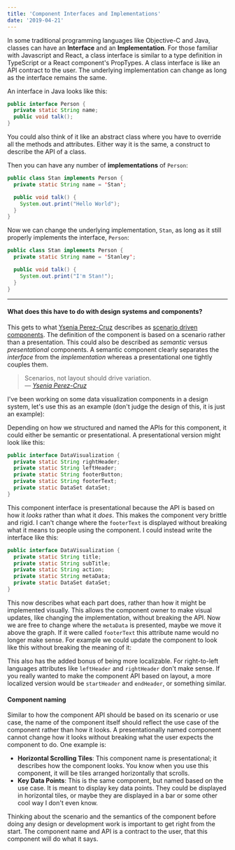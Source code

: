 ```yaml
---
title: 'Component Interfaces and Implementations'
date: '2019-04-21'
---
```



In some traditional programming languages like Objective-C and Java, classes can have an **Interface** and an **Implementation**. For those familiar with Javascript and React, a class interface is similar to a type definition in TypeScript or a React component's PropTypes. A class interface is like an API contract to the user. The underlying implementation can change as long as the interface remains the same.

An interface in Java looks like this:

```java
public interface Person {
  private static String name;
  public void talk();
}
```

You could also think of it like an abstract class where you have to override all the methods and attributes. Either way it is the same, a construct to describe the API of a class. 

Then you can have any number of **implementations** of `Person`:

```java
public class Stan implements Person {
  private static String name = 'Stan';

  public void talk() {
    System.out.print("Hello World");
  }
}
```

Now we can change the underlying implementation, `Stan`, as long as it still properly implements the interface, `Person`:

```java
public class Stan implements Person {
  private static String name = 'Stanley';

  public void talk() {
    System.out.print("I'm Stan!");
  }
}
```

<hr />

#### What does this have to do with design systems and components?

This gets to what [Ysenia Perez-Cruz](https://twitter.com/yeseniaa) describes as [scenario driven components](https://www.clarityconf.com/session/scenario-driven-design-systems). The definition of the component is based on a scenario rather than a presentation. This could also be described as *semantic* versus *presentational* components. A semantic component clearly separates the *interface* from the *implementation* whereas a presentational one tightly couples them.

> Scenarios, not layout should drive variation.  
> — <cite>[Ysenia Perez-Cruz](https://speakerdeck.com/yeseniaperezcruz/building-flexible-design-systems)</cite>

I've been working on some data visualization components in a design system, let's use this as an example (don't judge the design of this, it is just an example):

<Graph />

Depending on how we structured and named the APIs for this component, it could either be semantic or presentational. A presentational version might look like this:

```java
public interface DataVisualization {
  private static String rightHeader;
  private static String leftHeader;
  private static String footerButton;
  private static String footerText;
  private static DataSet dataSet;
}
```

This component interface is presentational because the API is based on how it *looks* rather than what it *does*. This makes the component very brittle and rigid. I can't change where the `footerText` is displayed without breaking what it means to people using the component. I could instead write the interface like this:

```java
public interface DataVisualization {
  private static String title;
  private static String subTitle;
  private static String action;
  private static String metaData;
  private static DataSet dataSet;
}
```

This now describes what each part does, rather than how it might be implemented visually. This allows the component owner to make visual updates, like changing the implementation, without breaking the API. Now we are free to change where the `metaData` is presented, maybe we move it above the graph. If it were called `footerText` this attribute name would no longer make sense. For example we could update the component to look like this without breaking the meaning of it:

<Graphv2 />

This also has the added bonus of being more localizable. For right-to-left languages attributes like `leftHeader` and `rightHeader` don't make sense. If you really wanted to make the component API based on layout, a more localized version would be `startHeader` and `endHeader`, or something similar.

#### Component naming

Similar to how the component API should be based on its scenario or use case, the name of the component itself should reflect the use case of the component rather than how it looks. A presentationally named component cannot change how it looks without breaking what the user expects the component to do. One example is:

* **Horizontal Scrolling Tiles**: This component name is presentational; it describes how the component looks. You know when you use this component, it will be tiles arranged horizontally that scrolls.
* **Key Data Points**: This is the same component, but named based on the use case. It is meant to display key data points. They could be displayed in horizontal tiles, or maybe they are displayed in a bar or some other cool way I don't even know. 

Thinking about the scenario and the semantics of the component before doing any design or development work is important to get right from the start. The component name and API is a contract to the user, that this component will do what it says. 